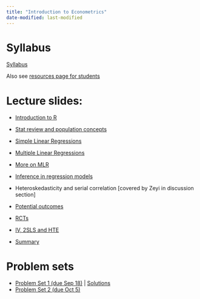 ```yaml
---
title: "Introduction to Econometrics"
date-modified: last-modified
---
```


# Syllabus

[Syllabus](/teachingmaterials/UG_intro_metrics/Alam_Econ265_Syllabus_F25.pdf)

Also see [resources page for students](/morepages/resourcesforugstudents.qmd)

# Lecture slides:
- [Introduction to R](/teachingmaterials/UG_intro_metrics/01_introRv2.qmd)
- [Stat review and population concepts](/teachingmaterials/UG_intro_metrics/02_stat_review.pdf)
- [Simple Linear Regressions](/teachingmaterials/UG_intro_metrics/03_regression.qmd)
- [Multiple Linear Regressions](/teachingmaterials/UG_intro_metrics/04_mlr.qmd)
- [More on MLR](/teachingmaterials/UG_intro_metrics/06_mlrvariants.qmd)
- [Inference in regression models](/teachingmaterials/UG_intro_metrics/05_inference.qmd)
- Heteroskedasticity and serial correlation [covered by Zeyi in discussion section]
<!-- - Mis-specification -->
- [Potential outcomes](/teachingmaterials/UG_intro_metrics/07_potentialoutcomes.pdf)
- [RCTs](/teachingmaterials/UG_intro_metrics/08_RCT.pdf)
- [IV, 2SLS and HTE](/teachingmaterials/UG_intro_metrics/09_IV_HTE.pdf)

- [Summary](/teachingmaterials/UG_intro_metrics/summary.pdf)
<!-- - Regression discontinuity
- Non-linear models
- Estimators for repeated cross-section and panel data
- Difference-in-differences -->

# Problem sets
- [Problem Set 1 (due Sep 18)](/teachingmaterials/UG_intro_metrics/ps/ugmetricsps1.qmd) |  [Solutions](/teachingmaterials/UG_intro_metrics/pssol/ps1sol.qmd)
- [Problem Set 2 (due Oct 5)](/teachingmaterials/UG_intro_metrics/ps/ugmetricsps2.qmd) 